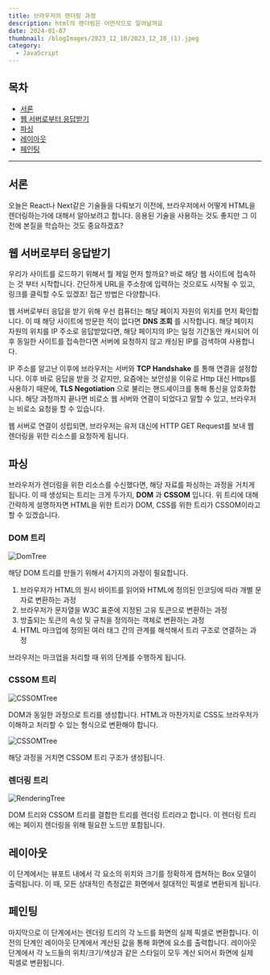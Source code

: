 ```yaml
---
title: 브라우저의 렌더링 과정
description: html의 렌더링은 어떤식으로 일어날까요
date: 2024-01-07
thumbnail: /blogImages/2023_12_10/2023_12_10_(1).jpeg
category:
  - JavaScript
---
```


## 목차

- [서론](#서론)
- [웹 서버로부터 응답받기](#웹-서버로부터-응답받기)
- [파싱](#파싱)
- [레이아웃](#레이아웃)
- [페인팅](#페인팅)

---

## 서론

오늘은 React나 Next같은 기술들을 다뤄보기 이전에, 브라우저에서 어떻게 HTML을 렌더링하는가에 대해서 알아보려고 합니다.
응용된 기술을 사용하는 것도 좋지만 그 이전에 본질을 학습하는 것도 중요하겠죠?

## 웹 서버로부터 응답받기

우리가 사이트를 로드하기 위해서 뭘 제일 먼저 할까요? 바로 해당 웹 사이트에 접속하는 것 부터 시작합니다.
간단하게 URL을 주소창에 입력하는 것으로도 시작될 수 있고, 링크를 클릭할 수도 있겠죠! 접근 방법은 다양합니다.

웹 서버로부터 응답을 받기 위해 우선 컴퓨터는 해당 페이지 자원의 위치를 먼저 확인합니다. 이 때 해당 사이트에 방문한 적이 없다면 **DNS 조회** 를 시작합니다.
해당 페이지 자원의 위치를 IP 주소로 응답받았다면, 해당 페이지의 IP는 일정 기간동안 캐시되어 이후 동일한 사이트를 접속한다면 서버에 요청하지 않고 캐싱된 IP를 검색하여 사용합니다.

IP 주소를 알고난 이후에 브라우저는 서버와 **TCP Handshake** 를 통해 연결을 설정합니다. 이후 바로 응답을 받을 것 같지만, 요즘에는 보안성을 이유로 Http 대신 Https를 사용하기 때문에,
**TLS Negotiation** 으로 불리는 핸드셰이크를 통해 통신을 암호화합니다. 해당 과정까지 끝나면 비로소 웹 서버와 연결이 되었다고 말할 수 있고, 브라우저는 비로소 요청을 할 수 있습니다.

웹 서버로 연결이 성립되면, 브라우저는 유저 대신에 HTTP GET Request를 보내 웹 렌더링을 위한 리소스를 요청하게 됩니다.

## 파싱

브라우저가 렌더링을 위한 리소스를 수신했다면, 해당 자료를 파싱하는 과정을 거치게 됩니다. 이 때 생성되는 트리는 크게 두가지, **DOM** 과 **CSSOM** 입니다.
위 트리에 대해 간략하게 설명하자면 HTML을 위한 트리가 DOM, CSS를 위한 트리가 CSSOM이라고 할 수 있겠습니다.

### DOM 트리

![DomTree](</blogImages/2024_01_07/2024_01_07_(1).png>)

해당 DOM 트리를 만들기 위해서 4가지의 과정이 필요합니다.

1. 브라우저가 HTML의 원시 바이트를 읽어와 HTML에 정의된 인코딩에 따라 개별 문자로 변환하는 과정
2. 브라우저가 문자열을 W3C 표준에 지정된 고유 토큰으로 변환하는 과정
3. 방출되는 토큰의 속성 및 규칙을 정의하는 객체로 변환하는 과정
4. HTML 마크업에 정의된 여러 태그 간의 관계를 해석해서 트리 구조로 연결하는 과정

브라우저는 마크업을 처리할 때 위의 단계를 수행하게 됩니다.

### CSSOM 트리

![CSSOMTree](</blogImages/2024_01_07/2024_01_07_(2).png>)

DOM과 동일한 과정으로 트리를 생성합니다. HTML과 마찬가지로 CSS도 브라우저가 이해하고 처리할 수 있는 형식으로 변환해야 합니다.

![CSSOMTree](</blogImages/2024_01_07/2024_01_07_(3).png>)

해당 과정을 거치면 CSSOM 트리 구조가 생성됩니다.

### 렌더링 트리

![RenderingTree](</blogImages/2024_01_07/2024_01_07_(4).png>)

DOM 트리와 CSSOM 트리를 결합한 트리를 렌더링 트리라고 합니다. 이 렌더링 트리에는 페이지 렌더링을 위해 필요한 노드만 포함됩니다.

## 레이아웃

이 단계에서는 뷰포트 내에서 각 요소의 위치와 크기를 정확하게 캡쳐하는 Box 모델이 출력됩니다.
이 때, 모든 상대적인 측정값은 화면에서 절대적인 픽셀로 변환되게 됩니다.

## 페인팅

마지막으로 이 단계에서는 렌더링 트리의 각 노드를 화면의 실제 픽셀로 변환합니다. 이전의 단계인 레이아웃 단계에서 계산된 값을 통해 화면에 요소를 출력합니다.
레이아웃 단계에서 각 노드들의 위치/크기/색상과 같은 스타일이 모두 계산 되어서 화면에 실제 픽셀로 변환됩니다.

